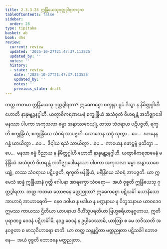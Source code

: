 ```yaml
---
title: 2.3.3.28 ဣန္ဒြိယေသုဂုတ္တဒွါရတာဒုက
tableOfContents: false
sidebar:
  order: 28
type: tipitaka
basket: ab
book: dhs
review:
  current: review
  updated: '2025-10-27T21:47:37.113525'
  updated_by: ''
  notes: ''
  history:
  - state: review
    date: '2025-10-27T21:47:37.113525'
    updated_by: ''
    notes: ''
    previous_state: draft
---
```



<ReviewStatus review={frontmatter.review} showDetails={true} />

<HypothesisAnnotation frontmatter={frontmatter} />

<DynamicBreadcrumb />

<Division number="1354" book="dhs" e="ch" v="29" p="261">

<Paragraph number="2059" book="dhs">
တတ္ထ ကတမာ ဣန္ဒြိယေသု ဂုတ္တဒွါရတာ? ဣဓေကစ္စော စက္ခုနာ ရူပံ ဒိသွာ န နိမိတ္တဂ္ဂါဟီ ဟောတိ နာနုဗျဉ္ဇနဂ္ဂါဟီ. ယတွာဓိကရဏမေနံ စက္ခုန္ဒြိယံ အသံဝုတံ ဝိဟရန္တံ အဘိဇ္ဈာဒေါမနဿာ ပါပကာ အကုသလာ ဓမ္မာ အနွာဿဝေယျုံ, တဿ သံဝရာယ ပဋိပဇ္ဇတိ, ရက္ခတိ စက္ခုန္ဒြိယံ, စက္ခုန္ဒြိယေ သံဝရံ အာပဇ္ဇတိ. သောတေန သဒ္ဒံ သုတွာ …ပေ…  ဃာနေန ဂန္ဓံ ဃာယိတွာ …ပေ…  ဇိဝှါယ ရသံ သာယိတွာ …ပေ…  ကာယေန ဖောဋ္ဌဗ္ဗံ ဖုသိတွာ …ပေ…  မနသာ ဓမ္မံ ဝိညာယ န နိမိတ္တဂ္ဂါဟီ ဟောတိ နာနုဗျဉ္ဇနဂ္ဂါဟီ. ယတွာဓိကရဏမေနံ မနိန္ဒြိယံ အသံဝုတံ ဝိဟရန္တံ အဘိဇ္ဈာဒေါမနဿာ ပါပကာ အကုသလာ ဓမ္မာ အနွာဿဝေယျုံ, တဿ သံဝရာယ ပဋိပဇ္ဇတိ, ရက္ခတိ မနိန္ဒြိယံ, မနိန္ဒြိယေ သံဝရံ အာပဇ္ဇတိ. ယာ ဣမေသံ ဆန္နံ ဣန္ဒြိယာနံ ဂုတ္တိ ဂေါပနာ အာရက္ခော သံဝရော—  အယံ ဝုစ္စတိ ဣန္ဒြိယေသု ဂုတ္တဒွါရတာ.
</Paragraph>

</Division>
<Division number="1355" book="dhs" e="ch" v="29" p="262">

<Paragraph number="2060" book="dhs">
တတ္ထ ကတမာ ဘောဇနေ မတ္တညုတာ? ဣဓေကစ္စော ပဋိသင်္ခါ ယောနိသော အာဟာရံ အာဟာရေတိ—  နေဝ ဒဝါယ န မဒါယ န မဏ္ဍနာယ န ဝိဘူသနာယ ယာဝဒေဝ ဣမဿ ကာယဿ ဌိတိယာ ယာပနာယ ဝိဟိံသူပရတိယာ ဗြဟ္မစရိယာနုဂ္ဂဟာယ, ဣတိ ပုရာဏဉ္စ ဝေဒနံ ပဋိဟင်္ခါမိ, နဝဉ္စ ဝေဒနံ န ဥပ္ပါဒေဿာမိ, ယာတြာ စ မေ ဘဝိဿတိ အနဝဇ္ဇတာ စ ဖာသုဝိဟာရော စာတိ. ယာ တတ္ထ သန္တုဋ္ဌိတာ မတ္တညုတာ ပဋိသင်္ခါ ဘောဇနေ—  အယံ ဝုစ္စတိ ဘောဇနေ မတ္တညုတာ.
</Paragraph>
</Division>